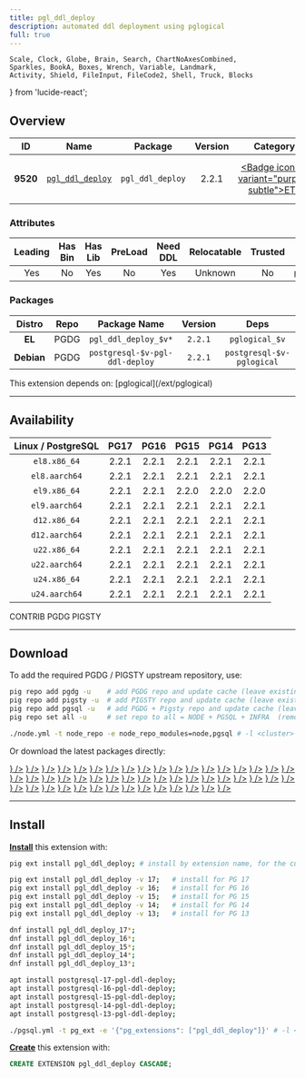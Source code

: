 ```yaml
---
title: pgl_ddl_deploy
description: automated ddl deployment using pglogical
full: true
---
```


    Scale, Clock, Globe, Brain, Search, ChartNoAxesCombined,
    Sparkles, BookA, Boxes, Wrench, Variable, Landmark,
    Activity, Shield, FileInput, FileCode2, Shell, Truck, Blocks
} from 'lucide-react';

## Overview

| <TooltipIconButton tooltip="Extension unique identifier" side="top">ID</TooltipIconButton> | <TooltipIconButton tooltip="Extension name" side="top">Name</TooltipIconButton> | <TooltipIconButton tooltip="Package name for installation" side="top">Package</TooltipIconButton> | <TooltipIconButton tooltip="Latest available extension version" side="top">Version</TooltipIconButton> | <TooltipIconButton tooltip="Extension category" side="top">Category</TooltipIconButton> | <TooltipIconButton tooltip="Open source license" side="top">License</TooltipIconButton> | <TooltipIconButton tooltip="Programming language" side="top">Lang</TooltipIconButton> |
|:--------:|:--------:|:----------:|:--------------:|:---------------------------------------:|:------------------------------------------------------:|:----:|
| **9520** | [`pgl_ddl_deploy`](https://github.com/enova/pgl_ddl_deploy) | `pgl_ddl_deploy` | 2.2.1 | <a href="/ext/etl" className="no-underline"><Badge icon={<Truck />} variant="purple-subtle">ETL</Badge></a> | <a href="/ext/list/license#mit" className="no-underline"><Badge icon={<Scale />} variant="blue-subtle">MIT</Badge></a> | <a href="/ext/list/lang#c"><Badge icon={<FileCode2 />} variant="blue-subtle">C</Badge></a> |

### Attributes

| <TooltipIconButton tooltip="The Primary Leading extension in the Package" side="top">Leading</TooltipIconButton> | <TooltipIconButton tooltip="Contains binary utils" side="top">Has Bin</TooltipIconButton> | <TooltipIconButton tooltip="Contains .so shared library files" side="top">Has Lib</TooltipIconButton> | <TooltipIconButton tooltip="Requires preloading via shared_preload_libraries" side="top">PreLoad</TooltipIconButton> | <TooltipIconButton tooltip="Requires CREATE EXTENSION DDL command" side="top">Need DDL</TooltipIconButton> | <TooltipIconButton tooltip="Can be installed in any schema" side="top">Relocatable</TooltipIconButton> | <TooltipIconButton tooltip="Can be created by non-superuser" side="top">Trusted</TooltipIconButton> | <TooltipIconButton tooltip="Schemas used by this extension" side="top">Schemas</TooltipIconButton> |
|:-------:|:-------:|:-------:|:-------:|:--------:|:-----------:|:-------:|:-------:|
| Yes | No | Yes | No | Yes | Unknown | No | `pgl_ddl_deploy` |

### Packages

| <TooltipIconButton tooltip="Linux distribution family, EL or Debian" side="top">Distro</TooltipIconButton> | <TooltipIconButton tooltip="Package repository" side="top">Repo</TooltipIconButton> | <TooltipIconButton tooltip="The RPM/DEB Package Name Pattern (replace $v with real pg major)" side="top">Package Name</TooltipIconButton> | <TooltipIconButton tooltip="Latest package version" side="top">Version</TooltipIconButton> | <TooltipIconButton tooltip="RPM/DEB Package dependencies" side="top">Deps</TooltipIconButton> | <TooltipIconButton tooltip="Available in these PostgreSQL Major Versions" side="top">PG Major</TooltipIconButton> |
|:----------:|:--------:|:------------------------:|:-----------:|:------------:|:------------------:|
|   **EL**   | <Badge variant="blue-subtle"><span className="font-bold">PGDG</span></Badge> | `pgl_ddl_deploy_$v*` | `2.2.1` | `pglogical_$v` | <Badge variant="green-subtle">17</Badge><Badge variant="green-subtle">16</Badge><Badge variant="green-subtle">15</Badge><Badge variant="green-subtle">14</Badge><Badge variant="green-subtle">13</Badge> |
| **Debian** | <Badge variant="blue-subtle"><span className="font-bold">PGDG</span></Badge> | `postgresql-$v-pgl-ddl-deploy` | `2.2.1` | `postgresql-$v-pglogical` | <Badge variant="green-subtle">17</Badge><Badge variant="green-subtle">16</Badge><Badge variant="green-subtle">15</Badge><Badge variant="green-subtle">14</Badge><Badge variant="green-subtle">13</Badge> |


<Callout title="Dependencies" type="warn">
    This extension depends on: [pglogical](/ext/pglogical)
</Callout>


------

## Availability

| <TooltipIconButton tooltip="Linux Distro Arch / PostgreSQL Major Version" side="top">Linux / PostgreSQL </TooltipIconButton> | **PG17** | **PG16** | **PG15** | **PG14** | **PG13** |
|:-----:|:-----:|:-----:|:-----:|:-----:|:-----:|
| `el8.x86_64` | <Badge variant="blue-subtle">2.2.1</Badge> | <Badge variant="blue-subtle">2.2.1</Badge> | <Badge variant="blue-subtle">2.2.1</Badge> | <Badge variant="blue-subtle">2.2.1</Badge> | <Badge variant="blue-subtle">2.2.1</Badge> |
| `el8.aarch64` | <Badge variant="blue-subtle">2.2.1</Badge> | <Badge variant="blue-subtle">2.2.1</Badge> | <Badge variant="blue-subtle">2.2.1</Badge> | <Badge variant="blue-subtle">2.2.1</Badge> | <Badge variant="blue-subtle">2.2.1</Badge> |
| `el9.x86_64` | <Badge variant="blue-subtle">2.2.1</Badge> | <Badge variant="blue-subtle">2.2.1</Badge> | <Badge variant="blue-subtle">2.2.0</Badge> | <Badge variant="blue-subtle">2.2.0</Badge> | <Badge variant="blue-subtle">2.2.0</Badge> |
| `el9.aarch64` | <Badge variant="blue-subtle">2.2.1</Badge> | <Badge variant="blue-subtle">2.2.1</Badge> | <Badge variant="blue-subtle">2.2.1</Badge> | <Badge variant="blue-subtle">2.2.1</Badge> | <Badge variant="blue-subtle">2.2.1</Badge> |
| `d12.x86_64` | <Badge variant="blue-subtle">2.2.1</Badge> | <Badge variant="blue-subtle">2.2.1</Badge> | <Badge variant="blue-subtle">2.2.1</Badge> | <Badge variant="blue-subtle">2.2.1</Badge> | <Badge variant="blue-subtle">2.2.1</Badge> |
| `d12.aarch64` | <Badge variant="blue-subtle">2.2.1</Badge> | <Badge variant="blue-subtle">2.2.1</Badge> | <Badge variant="blue-subtle">2.2.1</Badge> | <Badge variant="blue-subtle">2.2.1</Badge> | <Badge variant="blue-subtle">2.2.1</Badge> |
| `u22.x86_64` | <Badge variant="blue-subtle">2.2.1</Badge> | <Badge variant="blue-subtle">2.2.1</Badge> | <Badge variant="blue-subtle">2.2.1</Badge> | <Badge variant="blue-subtle">2.2.1</Badge> | <Badge variant="blue-subtle">2.2.1</Badge> |
| `u22.aarch64` | <Badge variant="blue-subtle">2.2.1</Badge> | <Badge variant="blue-subtle">2.2.1</Badge> | <Badge variant="blue-subtle">2.2.1</Badge> | <Badge variant="blue-subtle">2.2.1</Badge> | <Badge variant="blue-subtle">2.2.1</Badge> |
| `u24.x86_64` | <Badge variant="blue-subtle">2.2.1</Badge> | <Badge variant="blue-subtle">2.2.1</Badge> | <Badge variant="blue-subtle">2.2.1</Badge> | <Badge variant="blue-subtle">2.2.1</Badge> | <Badge variant="blue-subtle">2.2.1</Badge> |
| `u24.aarch64` | <Badge variant="blue-subtle">2.2.1</Badge> | <Badge variant="blue-subtle">2.2.1</Badge> | <Badge variant="blue-subtle">2.2.1</Badge> | <Badge variant="blue-subtle">2.2.1</Badge> | <Badge variant="blue-subtle">2.2.1</Badge> |

<Badge variant="green-subtle"><span className="font-black">CONTRIB</span></Badge> <Badge variant="blue-subtle"><span className="font-black">PGDG</span></Badge> <Badge variant="amber-subtle"><span className="font-black">PIGSTY</span></Badge>

------

## Download

To add the required PGDG / PIGSTY upstream repository, use:

```bash tab="pig"
pig repo add pgdg -u    # add PGDG repo and update cache (leave existing repos)
pig repo add pigsty -u  # add PIGSTY repo and update cache (leave existing repos)
pig repo add pgsql -u   # add PGDG + Pigsty repo and update cache (leave existing repos)
pig repo set all -u     # set repo to all = NODE + PGSQL + INFRA  (remove existing repos)
```
```bash tab="pigsty"
./node.yml -t node_repo -e node_repo_modules=node,pgsql # -l <cluster>
```

Or download the latest packages directly:

<Files>
    <Folder name="el8.x86_64">
        <a href="https://download.postgresql.org/pub/repos/yum/17/redhat/rhel-8-x86_64/pgl_ddl_deploy_17-2.2.1-2PGDG.rhel8.x86_64.rpm"><File name="pgl_ddl_deploy_17-2.2.1-2PGDG.rhel8.x86_64.rpm" icon={<Package className="text-emerald-500" />} /></a>
        <a href="https://download.postgresql.org/pub/repos/yum/16/redhat/rhel-8-x86_64/pgl_ddl_deploy_16-2.2.1-1PGDG.rhel8.x86_64.rpm"><File name="pgl_ddl_deploy_16-2.2.1-1PGDG.rhel8.x86_64.rpm" icon={<Package className="text-emerald-500" />} /></a>
        <a href="https://download.postgresql.org/pub/repos/yum/15/redhat/rhel-8-x86_64/pgl_ddl_deploy_15-2.2.1-1PGDG.rhel8.x86_64.rpm"><File name="pgl_ddl_deploy_15-2.2.1-1PGDG.rhel8.x86_64.rpm" icon={<Package className="text-emerald-500" />} /></a>
        <a href="https://download.postgresql.org/pub/repos/yum/14/redhat/rhel-8-x86_64/pgl_ddl_deploy_14-2.2.1-1PGDG.rhel8.x86_64.rpm"><File name="pgl_ddl_deploy_14-2.2.1-1PGDG.rhel8.x86_64.rpm" icon={<Package className="text-emerald-500" />} /></a>
        <a href="https://download.postgresql.org/pub/repos/yum/13/redhat/rhel-8-x86_64/pgl_ddl_deploy_13-2.2.1-1PGDG.rhel8.x86_64.rpm"><File name="pgl_ddl_deploy_13-2.2.1-1PGDG.rhel8.x86_64.rpm" icon={<Package className="text-emerald-500" />} /></a>
    </Folder>
    <Folder name="el8.aarch64">
        <a href="https://download.postgresql.org/pub/repos/yum/17/redhat/rhel-8-aarch64/pgl_ddl_deploy_17-2.2.1-2PGDG.rhel8.aarch64.rpm"><File name="pgl_ddl_deploy_17-2.2.1-2PGDG.rhel8.aarch64.rpm" icon={<Package className="text-orange-500" />} /></a>
        <a href="https://download.postgresql.org/pub/repos/yum/16/redhat/rhel-8-aarch64/pgl_ddl_deploy_16-2.2.1-1PGDG.rhel8.aarch64.rpm"><File name="pgl_ddl_deploy_16-2.2.1-1PGDG.rhel8.aarch64.rpm" icon={<Package className="text-orange-500" />} /></a>
        <a href="https://download.postgresql.org/pub/repos/yum/15/redhat/rhel-8-aarch64/pgl_ddl_deploy_15-2.2.1-1PGDG.rhel8.aarch64.rpm"><File name="pgl_ddl_deploy_15-2.2.1-1PGDG.rhel8.aarch64.rpm" icon={<Package className="text-orange-500" />} /></a>
        <a href="https://download.postgresql.org/pub/repos/yum/14/redhat/rhel-8-aarch64/pgl_ddl_deploy_14-2.2.1-1PGDG.rhel8.aarch64.rpm"><File name="pgl_ddl_deploy_14-2.2.1-1PGDG.rhel8.aarch64.rpm" icon={<Package className="text-orange-500" />} /></a>
        <a href="https://download.postgresql.org/pub/repos/yum/13/redhat/rhel-8-aarch64/pgl_ddl_deploy_13-2.2.1-1PGDG.rhel8.aarch64.rpm"><File name="pgl_ddl_deploy_13-2.2.1-1PGDG.rhel8.aarch64.rpm" icon={<Package className="text-orange-500" />} /></a>
    </Folder>
    <Folder name="el9.x86_64">
        <a href="https://download.postgresql.org/pub/repos/yum/17/redhat/rhel-9-x86_64/pgl_ddl_deploy_17-2.2.1-2PGDG.rhel9.x86_64.rpm"><File name="pgl_ddl_deploy_17-2.2.1-2PGDG.rhel9.x86_64.rpm" icon={<Package className="text-emerald-500" />} /></a>
        <a href="https://download.postgresql.org/pub/repos/yum/16/redhat/rhel-9-x86_64/pgl_ddl_deploy_16-2.2.1-1PGDG.rhel9.x86_64.rpm"><File name="pgl_ddl_deploy_16-2.2.1-1PGDG.rhel9.x86_64.rpm" icon={<Package className="text-emerald-500" />} /></a>
        <a href="https://download.postgresql.org/pub/repos/yum/15/redhat/rhel-9-x86_64/pgl_ddl_deploy_15-2.2.0-1PGDG.rhel9.x86_64.rpm"><File name="pgl_ddl_deploy_15-2.2.0-1PGDG.rhel9.x86_64.rpm" icon={<Package className="text-emerald-500" />} /></a>
        <a href="https://download.postgresql.org/pub/repos/yum/14/redhat/rhel-9-x86_64/pgl_ddl_deploy_14-2.2.0-1PGDG.rhel9.x86_64.rpm"><File name="pgl_ddl_deploy_14-2.2.0-1PGDG.rhel9.x86_64.rpm" icon={<Package className="text-emerald-500" />} /></a>
        <a href="https://download.postgresql.org/pub/repos/yum/13/redhat/rhel-9-x86_64/pgl_ddl_deploy_13-2.2.0-1PGDG.rhel9.x86_64.rpm"><File name="pgl_ddl_deploy_13-2.2.0-1PGDG.rhel9.x86_64.rpm" icon={<Package className="text-emerald-500" />} /></a>
    </Folder>
    <Folder name="el9.aarch64">
        <a href="https://download.postgresql.org/pub/repos/yum/17/redhat/rhel-9-aarch64/pgl_ddl_deploy_17-2.2.1-2PGDG.rhel9.aarch64.rpm"><File name="pgl_ddl_deploy_17-2.2.1-2PGDG.rhel9.aarch64.rpm" icon={<Package className="text-orange-500" />} /></a>
        <a href="https://download.postgresql.org/pub/repos/yum/16/redhat/rhel-9-aarch64/pgl_ddl_deploy_16-2.2.1-1PGDG.rhel9.aarch64.rpm"><File name="pgl_ddl_deploy_16-2.2.1-1PGDG.rhel9.aarch64.rpm" icon={<Package className="text-orange-500" />} /></a>
        <a href="https://download.postgresql.org/pub/repos/yum/15/redhat/rhel-9-aarch64/pgl_ddl_deploy_15-2.2.1-1PGDG.rhel9.aarch64.rpm"><File name="pgl_ddl_deploy_15-2.2.1-1PGDG.rhel9.aarch64.rpm" icon={<Package className="text-orange-500" />} /></a>
        <a href="https://download.postgresql.org/pub/repos/yum/14/redhat/rhel-9-aarch64/pgl_ddl_deploy_14-2.2.1-1PGDG.rhel9.aarch64.rpm"><File name="pgl_ddl_deploy_14-2.2.1-1PGDG.rhel9.aarch64.rpm" icon={<Package className="text-orange-500" />} /></a>
        <a href="https://download.postgresql.org/pub/repos/yum/13/redhat/rhel-9-aarch64/pgl_ddl_deploy_13-2.2.1-1PGDG.rhel9.aarch64.rpm"><File name="pgl_ddl_deploy_13-2.2.1-1PGDG.rhel9.aarch64.rpm" icon={<Package className="text-orange-500" />} /></a>
    </Folder>
    <Folder name="d12.x86_64">
        <a href="https://apt.postgresql.org/pub/repos/apt/pool/main/p/pgl-ddl-deploy/postgresql-17-pgl-ddl-deploy_2.2.1-2.pgdg120+1_arm64.deb"><File name="postgresql-17-pgl-ddl-deploy_2.2.1-2.pgdg120+1_arm64.deb" icon={<Box className="text-emerald-500" />} /></a>
        <a href="https://apt.postgresql.org/pub/repos/apt/pool/main/p/pgl-ddl-deploy/postgresql-16-pgl-ddl-deploy_2.2.1-2.pgdg120+1_arm64.deb"><File name="postgresql-16-pgl-ddl-deploy_2.2.1-2.pgdg120+1_arm64.deb" icon={<Box className="text-emerald-500" />} /></a>
        <a href="https://apt.postgresql.org/pub/repos/apt/pool/main/p/pgl-ddl-deploy/postgresql-15-pgl-ddl-deploy_2.2.1-2.pgdg120+1_arm64.deb"><File name="postgresql-15-pgl-ddl-deploy_2.2.1-2.pgdg120+1_arm64.deb" icon={<Box className="text-emerald-500" />} /></a>
        <a href="https://apt.postgresql.org/pub/repos/apt/pool/main/p/pgl-ddl-deploy/postgresql-14-pgl-ddl-deploy_2.2.1-2.pgdg120+1_arm64.deb"><File name="postgresql-14-pgl-ddl-deploy_2.2.1-2.pgdg120+1_arm64.deb" icon={<Box className="text-emerald-500" />} /></a>
        <a href="https://apt.postgresql.org/pub/repos/apt/pool/main/p/pgl-ddl-deploy/postgresql-13-pgl-ddl-deploy_2.2.1-2.pgdg120+1_arm64.deb"><File name="postgresql-13-pgl-ddl-deploy_2.2.1-2.pgdg120+1_arm64.deb" icon={<Box className="text-emerald-500" />} /></a>
    </Folder>
    <Folder name="d12.aarch64">
        <a href="https://apt.postgresql.org/pub/repos/apt/pool/main/p/pgl-ddl-deploy/postgresql-17-pgl-ddl-deploy_2.2.1-2.pgdg120+1_amd64.deb"><File name="postgresql-17-pgl-ddl-deploy_2.2.1-2.pgdg120+1_amd64.deb" icon={<Box className="text-orange-500" />} /></a>
        <a href="https://apt.postgresql.org/pub/repos/apt/pool/main/p/pgl-ddl-deploy/postgresql-16-pgl-ddl-deploy_2.2.1-2.pgdg120+1_amd64.deb"><File name="postgresql-16-pgl-ddl-deploy_2.2.1-2.pgdg120+1_amd64.deb" icon={<Box className="text-orange-500" />} /></a>
        <a href="https://apt.postgresql.org/pub/repos/apt/pool/main/p/pgl-ddl-deploy/postgresql-15-pgl-ddl-deploy_2.2.1-2.pgdg120+1_amd64.deb"><File name="postgresql-15-pgl-ddl-deploy_2.2.1-2.pgdg120+1_amd64.deb" icon={<Box className="text-orange-500" />} /></a>
        <a href="https://apt.postgresql.org/pub/repos/apt/pool/main/p/pgl-ddl-deploy/postgresql-14-pgl-ddl-deploy_2.2.1-2.pgdg120+1_amd64.deb"><File name="postgresql-14-pgl-ddl-deploy_2.2.1-2.pgdg120+1_amd64.deb" icon={<Box className="text-orange-500" />} /></a>
        <a href="https://apt.postgresql.org/pub/repos/apt/pool/main/p/pgl-ddl-deploy/postgresql-13-pgl-ddl-deploy_2.2.1-2.pgdg120+1_amd64.deb"><File name="postgresql-13-pgl-ddl-deploy_2.2.1-2.pgdg120+1_amd64.deb" icon={<Box className="text-orange-500" />} /></a>
    </Folder>
    <Folder name="u22.x86_64">
        <a href="https://apt.postgresql.org/pub/repos/apt/pool/main/p/pgl-ddl-deploy/postgresql-17-pgl-ddl-deploy_2.2.1-2.pgdg22.04+1_amd64.deb"><File name="postgresql-17-pgl-ddl-deploy_2.2.1-2.pgdg22.04+1_amd64.deb" icon={<Box className="text-emerald-500" />} /></a>
        <a href="https://apt.postgresql.org/pub/repos/apt/pool/main/p/pgl-ddl-deploy/postgresql-16-pgl-ddl-deploy_2.2.1-2.pgdg22.04+1_amd64.deb"><File name="postgresql-16-pgl-ddl-deploy_2.2.1-2.pgdg22.04+1_amd64.deb" icon={<Box className="text-emerald-500" />} /></a>
        <a href="https://apt.postgresql.org/pub/repos/apt/pool/main/p/pgl-ddl-deploy/postgresql-15-pgl-ddl-deploy_2.2.1-2.pgdg22.04+1_amd64.deb"><File name="postgresql-15-pgl-ddl-deploy_2.2.1-2.pgdg22.04+1_amd64.deb" icon={<Box className="text-emerald-500" />} /></a>
        <a href="https://apt.postgresql.org/pub/repos/apt/pool/main/p/pgl-ddl-deploy/postgresql-14-pgl-ddl-deploy_2.2.1-2.pgdg22.04+1_amd64.deb"><File name="postgresql-14-pgl-ddl-deploy_2.2.1-2.pgdg22.04+1_amd64.deb" icon={<Box className="text-emerald-500" />} /></a>
        <a href="https://apt.postgresql.org/pub/repos/apt/pool/main/p/pgl-ddl-deploy/postgresql-13-pgl-ddl-deploy_2.2.1-2.pgdg22.04+1_amd64.deb"><File name="postgresql-13-pgl-ddl-deploy_2.2.1-2.pgdg22.04+1_amd64.deb" icon={<Box className="text-emerald-500" />} /></a>
    </Folder>
    <Folder name="u22.aarch64">
        <a href="https://apt.postgresql.org/pub/repos/apt/pool/main/p/pgl-ddl-deploy/postgresql-17-pgl-ddl-deploy_2.2.1-2.pgdg22.04+1_arm64.deb"><File name="postgresql-17-pgl-ddl-deploy_2.2.1-2.pgdg22.04+1_arm64.deb" icon={<Box className="text-orange-500" />} /></a>
        <a href="https://apt.postgresql.org/pub/repos/apt/pool/main/p/pgl-ddl-deploy/postgresql-16-pgl-ddl-deploy_2.2.1-2.pgdg22.04+1_arm64.deb"><File name="postgresql-16-pgl-ddl-deploy_2.2.1-2.pgdg22.04+1_arm64.deb" icon={<Box className="text-orange-500" />} /></a>
        <a href="https://apt.postgresql.org/pub/repos/apt/pool/main/p/pgl-ddl-deploy/postgresql-15-pgl-ddl-deploy_2.2.1-2.pgdg22.04+1_arm64.deb"><File name="postgresql-15-pgl-ddl-deploy_2.2.1-2.pgdg22.04+1_arm64.deb" icon={<Box className="text-orange-500" />} /></a>
        <a href="https://apt.postgresql.org/pub/repos/apt/pool/main/p/pgl-ddl-deploy/postgresql-14-pgl-ddl-deploy_2.2.1-2.pgdg22.04+1_arm64.deb"><File name="postgresql-14-pgl-ddl-deploy_2.2.1-2.pgdg22.04+1_arm64.deb" icon={<Box className="text-orange-500" />} /></a>
        <a href="https://apt.postgresql.org/pub/repos/apt/pool/main/p/pgl-ddl-deploy/postgresql-13-pgl-ddl-deploy_2.2.1-2.pgdg22.04+1_arm64.deb"><File name="postgresql-13-pgl-ddl-deploy_2.2.1-2.pgdg22.04+1_arm64.deb" icon={<Box className="text-orange-500" />} /></a>
    </Folder>
    <Folder name="u24.x86_64">
        <a href="https://apt.postgresql.org/pub/repos/apt/pool/main/p/pgl-ddl-deploy/postgresql-17-pgl-ddl-deploy_2.2.1-2.pgdg24.04+1_amd64.deb"><File name="postgresql-17-pgl-ddl-deploy_2.2.1-2.pgdg24.04+1_amd64.deb" icon={<Box className="text-emerald-500" />} /></a>
        <a href="https://apt.postgresql.org/pub/repos/apt/pool/main/p/pgl-ddl-deploy/postgresql-16-pgl-ddl-deploy_2.2.1-2.pgdg24.04+1_amd64.deb"><File name="postgresql-16-pgl-ddl-deploy_2.2.1-2.pgdg24.04+1_amd64.deb" icon={<Box className="text-emerald-500" />} /></a>
        <a href="https://apt.postgresql.org/pub/repos/apt/pool/main/p/pgl-ddl-deploy/postgresql-15-pgl-ddl-deploy_2.2.1-2.pgdg24.04+1_amd64.deb"><File name="postgresql-15-pgl-ddl-deploy_2.2.1-2.pgdg24.04+1_amd64.deb" icon={<Box className="text-emerald-500" />} /></a>
        <a href="https://apt.postgresql.org/pub/repos/apt/pool/main/p/pgl-ddl-deploy/postgresql-14-pgl-ddl-deploy_2.2.1-2.pgdg24.04+1_amd64.deb"><File name="postgresql-14-pgl-ddl-deploy_2.2.1-2.pgdg24.04+1_amd64.deb" icon={<Box className="text-emerald-500" />} /></a>
        <a href="https://apt.postgresql.org/pub/repos/apt/pool/main/p/pgl-ddl-deploy/postgresql-13-pgl-ddl-deploy_2.2.1-2.pgdg24.04+1_amd64.deb"><File name="postgresql-13-pgl-ddl-deploy_2.2.1-2.pgdg24.04+1_amd64.deb" icon={<Box className="text-emerald-500" />} /></a>
    </Folder>
    <Folder name="u24.aarch64">
        <a href="https://apt.postgresql.org/pub/repos/apt/pool/main/p/pgl-ddl-deploy/postgresql-17-pgl-ddl-deploy_2.2.1-2.pgdg24.04+1_arm64.deb"><File name="postgresql-17-pgl-ddl-deploy_2.2.1-2.pgdg24.04+1_arm64.deb" icon={<Box className="text-orange-500" />} /></a>
        <a href="https://apt.postgresql.org/pub/repos/apt/pool/main/p/pgl-ddl-deploy/postgresql-16-pgl-ddl-deploy_2.2.1-2.pgdg24.04+1_arm64.deb"><File name="postgresql-16-pgl-ddl-deploy_2.2.1-2.pgdg24.04+1_arm64.deb" icon={<Box className="text-orange-500" />} /></a>
        <a href="https://apt.postgresql.org/pub/repos/apt/pool/main/p/pgl-ddl-deploy/postgresql-15-pgl-ddl-deploy_2.2.1-2.pgdg24.04+1_arm64.deb"><File name="postgresql-15-pgl-ddl-deploy_2.2.1-2.pgdg24.04+1_arm64.deb" icon={<Box className="text-orange-500" />} /></a>
        <a href="https://apt.postgresql.org/pub/repos/apt/pool/main/p/pgl-ddl-deploy/postgresql-14-pgl-ddl-deploy_2.2.1-2.pgdg24.04+1_arm64.deb"><File name="postgresql-14-pgl-ddl-deploy_2.2.1-2.pgdg24.04+1_arm64.deb" icon={<Box className="text-orange-500" />} /></a>
        <a href="https://apt.postgresql.org/pub/repos/apt/pool/main/p/pgl-ddl-deploy/postgresql-13-pgl-ddl-deploy_2.2.1-2.pgdg24.04+1_arm64.deb"><File name="postgresql-13-pgl-ddl-deploy_2.2.1-2.pgdg24.04+1_arm64.deb" icon={<Box className="text-orange-500" />} /></a>
    </Folder>
</Files>

------

## Install

[**Install**](/docs/pgsql/extension/install) this extension with:

```bash tab="pig"
pig ext install pgl_ddl_deploy; # install by extension name, for the current active PG version

pig ext install pgl_ddl_deploy -v 17;   # install for PG 17
pig ext install pgl_ddl_deploy -v 16;   # install for PG 16
pig ext install pgl_ddl_deploy -v 15;   # install for PG 15
pig ext install pgl_ddl_deploy -v 14;   # install for PG 14
pig ext install pgl_ddl_deploy -v 13;   # install for PG 13
```
```bash tab="yum" 
dnf install pgl_ddl_deploy_17*;
dnf install pgl_ddl_deploy_16*;
dnf install pgl_ddl_deploy_15*;
dnf install pgl_ddl_deploy_14*;
dnf install pgl_ddl_deploy_13*;
```
```bash tab="apt" 
apt install postgresql-17-pgl-ddl-deploy;
apt install postgresql-16-pgl-ddl-deploy;
apt install postgresql-15-pgl-ddl-deploy;
apt install postgresql-14-pgl-ddl-deploy;
apt install postgresql-13-pgl-ddl-deploy;
```
```bash tab="ansible"
./pgsql.yml -t pg_ext -e '{"pg_extensions": ["pgl_ddl_deploy"]}' # -l <cls>
```

[**Create**](/docs/pgsql/extension/create) this extension with:

```sql
CREATE EXTENSION pgl_ddl_deploy CASCADE;
```


